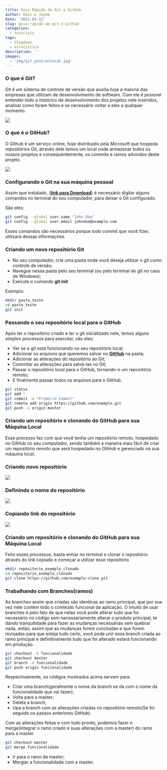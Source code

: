 ```yaml
---
title: Guia Rápido de Git e GitHub
author: Davi e Jayme
date: '2021-03-12'
slug: guia-rapido-de-git-e-github
categories:
  - tutoriais
tags:
  - blogdown
  - estatistica
description: ''
images:
  - 'img/git_post/octocat.jpg'
---
```

### O que é Git?

 Git é um sistema de controle de versão que auxilia hoje a maioria das empresas que utilizam de desenvolvimento de software. Com ele é possivel entender todo o histórico de desenvolvimento dos projetos nele inseridos, analisar como foram feitos e se necessário voltar a eles a qualquer momento.
 
 ![](blog/2021-03-12-guia-rapido-de-git-e-github_files/git.png)
 
### O que é o GitHub?

 O Github é um serviço online, hoje distribuido pela Microsoft que hospeda repositórios Git, através dele temos um local onde armazenar todos os nossos projetos e consequentemente, os commits e ramos advindos deste projeto.
 
![](blog/2021-03-12-guia-rapido-de-git-e-github_files/github.png)
 
### Configurando o Git na sua máquina pessoal

Assim que instalado, (**[link para Download](https://git-scm.com/downloads)**) é necessário digitar alguns comandos no terminal do seu computador, para deixar o Git configurado.

São eles:

```bash
git config --global user.name "John Doe"
git config --global user.email johndoe@example.com
```

Esses comandos são necessários porque todo commit que você fizer, utilizará dessas informações.

### Criando um novo repositório Git

- No seu computador, crie uma pasta onde você deseja utilizar o git como controle de versão;
- Navegue nessa pasta pelo seu terminal (ou pelo terminal do git no caso de Windows);
- Execute o comando **git init**

Exemplo:

```bash
mkdir pasta_teste
cd pasta_teste
git init
```

### Passando o seu repositório local para o GitHub

Após ter o repositório criado e ter o git inicializado nele, temos alguns simples processos para executar, são eles:

- Ver se o git está funcionando no seu repositório local;
- Adicionar os arquivos que queremos salvar no **[GitHub](https://github.com)** na pasta;
- Adicionar as alterações do repositório ao Git;
- Commitar as alterações para salvá-las no Git;
- Passar o repositório local para o GitHub, tornando-o um repositório remoto;
- E finalmente passar todos os arquivos para o GitHub.

```bash
git status
git add *
git commit -m "Primeiro Commit"
git remote add origin https://github.com/exemplo.git
git push -u origin master
```

### Criando um repositório e clonando do GitHub para sua Máquina Local

Esse processo faz com que você tenha um repositório remoto, hospedado no GitHub no seu computador, sendo também a maneira mais fácil de criar um repositório remoto que será hospedado no GitHub e gerenciado na sua máquina local.

### Criando novo repositório

![](blog/2021-03-12-guia-rapido-de-git-e-github_files/criar _novo_repo_1.png)

### Definindo o nome do repositório

![](blog/2021-03-12-guia-rapido-de-git-e-github_files/definir_nome_repo_2.png)

### Copiando link do repositório

![](blog/2021-03-12-guia-rapido-de-git-e-github_files/copiar_link_repo_3.png)

### Criando um repositório e clonando do GitHub para sua Máquina Local

Feito esses processos, basta entrar no terminal e clonar o repositório através do link copiado e começar a utilizar esse repositório

```bash
mkdir repositorio_exemplo_clonado
cd repositorio_exemplo_clonado
git clone https://github.com/exemplo-clone.git
```

### Trabalhando com Branches(ramos)

As branches assim que criadas são identicas ao ramo principal, que por sua vez nele contém todo o conteúdo funcional da aplicação. O intuito de usar branches é pelo fato de que nelas você pode alterar tudo que for necessário no código sem necessariamente alterar o produto principal, te dando tranquilidade para fazer as mudanças necessárias sem quebrar nada, então, assim que as mudanças forem concluidas e que forem revisadas para que esteja tudo certo, você pode unir essa branch criada ao ramo principal e definitivamente tudo que foi alterado estará funcionando em produção. 

```bash
git checkout -b funcionalidade
git checkout master
git branch -d funcionalidade
git push origin funcionalidade
```

Respectivamente, os códigos mostrados acima servem para:

- Criar uma branch(geralmente o nome da branch se da com o nome da funcionalidade que vai fazer);
- Volta para a master;
- Deleta a branch;
- Upa a branch com as alterações criadas no repositório remoto(Se foi seguido os passos anteriores GitHub).

Com as alterações feitas e com tudo pronto, podemos fazer o merge(integrar o ramo criado e suas alterações com a master) do ramo para a master

```bash
git checkout master
git merge funcionalidade
```

- Ir para o ramo da master;
- Mergiar a funcionalidade com a master.
